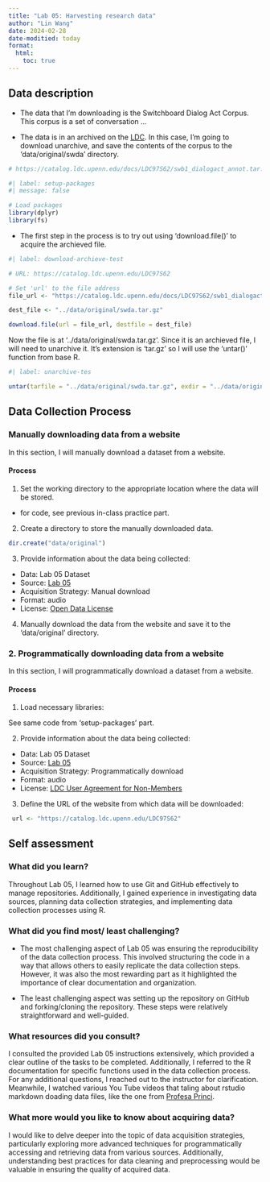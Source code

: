 ```yaml
---
title: "Lab 05: Harvesting research data"
author: "Lin Wang"
date: 2024-02-28
date-moditied: today
format:
  html:
    toc: true
---
```


## Data description

<!--
the nature of the data
the source of the data
the acquisition strategy that will be used
the format of the data
the license of the data

-->

- The data that I'm downloading is the Switchboard Dialog Act Corpus. This corpus is a set of conversation ...

- The data is in an archived 
on the [LDC](https://catalog.ldc.upenn.edu/LDC97S62). In this case, I'm going to download unarchive, and save the contents of the corpus to the 'data/original/swda' directory.

<!-- Note: the path from the current file is:
'../data/original/swda/' -->


```r
# https://catalog.ldc.upenn.edu/docs/LDC97S62/swb1_dialogact_annot.tar.gz
```

```r
#| label: setup-packages
#| message: false

# Load packages
library(dplyr)
library(fs)
```

- The first step in the process is to try out using 'download.file()' to acquire the archieved file.

```r
#| label: download-archieve-test

# URL: https://catalog.ldc.upenn.edu/LDC97S62

# Set 'url' to the file address
file_url <- "https://catalog.ldc.upenn.edu/docs/LDC97S62/swb1_dialogact_annot.tar.gz"

dest_file <- "../data/original/swda.tar.gz"

download.file(url = file_url, destfile = dest_file)

```

Now the file is at '../data/original/swda.tar.gz'.
Since it is an archieved file, I will need to unarchive it. It's extension is 'tar.gz' so I will use the 'untar()' function from base R.

```r
#| label: unarchive-tes

untar(tarfile = "../data/original/swda.tar.gz", exdir = "../data/original/swda")
```


## Data Collection Process

### Manually downloading data from a website

In this section, I will manually download a dataset from a website.

#### Process

1. Set the working directory to the appropriate location where the data will be stored.

- for code, see previous in-class practice part.

2. Create a directory to store the manually downloaded data.

```r
dir.create("data/original")
```

3. Provide information about the data being collected:

- Data: Lab 05 Dataset
- Source: [Lab 05](https://catalog.ldc.upenn.edu/LDC97S62)
- Acquisition Strategy: Manual download
- Format: audio
- License: [Open Data License](https://catalog.ldc.upenn.edu/license/ldc-non-members-agreement.pdf)

4. Manually download the data from the website and save it to the 'data/original' directory.

### 2. Programmatically downloading data from a website

In this section, I will programmatically download a dataset from a website.

#### Process

1. Load necessary libraries:

See same code from 'setup-packages' part.

2. Provide information about the data being collected:

- Data: Lab 05 Dataset
- Source: [Lab 05](https://catalog.ldc.upenn.edu/LDC97S62)
- Acquisition Strategy: Programmatically download
- Format: audio
- License: [LDC User Agreement for Non-Members](https://catalog.ldc.upenn.edu/license/ldc-non-members-agreement.pdf)

3. Define the URL of the website from which data will be downloaded:

```r
 url <- "https://catalog.ldc.upenn.edu/LDC97S62"
```


## Self assessment

### What did you learn?

Throughout Lab 05, I learned how to use Git and GitHub effectively to manage repositories. Additionally, I gained experience in investigating data sources, planning data collection strategies, and implementing data collection processes using R.

### What did you find most/ least challenging?

- The most challenging aspect of Lab 05 was ensuring the reproducibility of the data collection process. This involved structuring the code in a way that allows others to easily replicate the data collection steps. However, it was also the most rewarding part as it highlighted the importance of clear documentation and organization.

- The least challenging aspect was setting up the repository on GitHub and forking/cloning the repository. These steps were relatively straightforward and well-guided.

### What resources did you consult?

I consulted the provided Lab 05 instructions extensively, which provided a clear outline of the tasks to be completed. Additionally, I referred to the R documentation for specific functions used in the data collection process. For any additional questions, I reached out to the instructor for clarification. Meanwhile, I watched various You Tube videos that taling about rstudio markdown doading data files, like the one from [Profesa Princi](https://www.youtube.com/watch?v=8WtHQOIfj1k).


### What more would you like to know about acquiring data?

I would like to delve deeper into the topic of data acquisition strategies, particularly exploring more advanced techniques for programmatically accessing and retrieving data from various sources. Additionally, understanding best practices for data cleaning and preprocessing would be valuable in ensuring the quality of acquired data.


